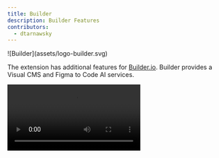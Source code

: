 ```yaml
---
title: Builder
description: Builder Features
contributors:
  - dtarnawsky
---
```


<span>
![Builder](assets/logo-builder.svg)
</span>



The extension has additional features for [Builder.io](https://builder.io/). Builder provides a Visual CMS and Figma to Code AI services.


<Video src="https://videos.webnative.dev/builder.mp4" alt="Integrating Builder" controls />

## Integrate Builder

Click `Integrate Builder` to install [Builder's dev tools](https://www.builder.io/c/docs/devtools) into the current project and connect to your Builder account. 

Builder supports React, Svelte, Vue, Quik, React Native, Angular and other frameworks.

## Features

As well as quick integration of the Publish product you also get enhanced capture of command line calls from the [Figma Plugin](https://www.builder.io/m/design-to-code) making it easy to create user interfaces from Figma designs.